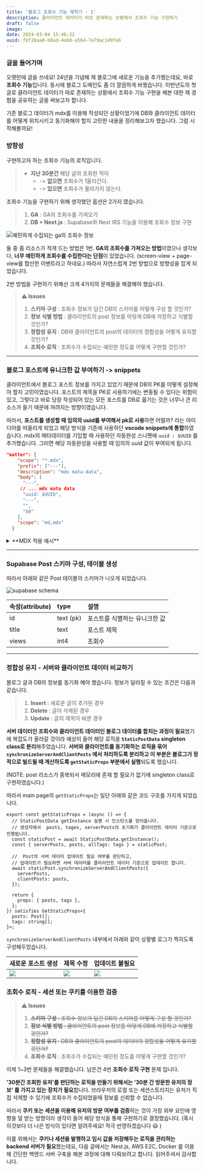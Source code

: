 ```yaml
---
title: '블로그 조회수 기능 제작기 - 1'
description: 클라이언트 데이터가 따로 존재하는 상황에서 조회수 기능 구현하기
draft: false
image:
date: 2024-03-04 15:46:22
uuid: fbf28aa8-b8ad-4ab0-a564-7e79ac149feb
---
```


### 글을 들어가며

오랫만에 글을 쓰네요! 24년을 기념해 제 블로그에 새로운 기능을 추가했는데요, 바로 **조회수 기능**입니다. 동시에 블로그 도메인도 좀 더 깔끔하게 바꿨습니다. 이번년도의 첫 글로 클라이언트 데이터가 따로 존재하는 상황에서 조회수 기능 구현을 해본 대한 제 경험을 공유하는 글을 써보고자 합니다.

기존 블로그 데이터가 mdx를 이용해 작성되던 상황이었기에 DB와 클라이언트 데이터를 어떻게 위치시키고 동기화해야 할지 고민한 내용을 정리해보고자 했습니다. 그럼 시작해볼까요!

### 방향성

구현하고자 하는 조회수 기능의 로직입니다.

> - **지난 30분간** 해당 글의 조회한 적이
>   - -> **없으면** 조회수가 1올라간다.
>   - -> **있으면** 조회수가 올라가지 않는다.

조회수 기능을 구현하기 위해 생각했던 옵션은 2가지 였습니다.

> 1. **GA** : GA의 조회수를 가져오기
> 2. **DB + Next.js** : Supabase와 Next IRS 기능을 이용해 조회수 정보 구현

![예민하게 수집되는 ga의 조회수 정보](/posts/views/240304-163433.png)

둘 중 좀 리소스가 적게 드는 방법은 1번. **GA의 조회수를 가져오는 방법**이였으나 생각보다, **너무 예민하게 조회수를 수집한다는 단점**이 있었습니다. (screen-view + page-view를 합산한 이벤트라고 하네요.) 따라서 자연스럽게 2번 방법으로 방향성을 잡게 되었습니다.

2번 방법을 구현하기 위해선 크게 4가지의 문제들을 해결해야 했습니다.

> **⚠️ Issues**
>
> 1. **스키마 구성** : 조회수 정보가 담긴 DB의 스키마를 어떻게 구성 할 것인가?
> 2. **정보 식별 방법** : 클라이언트의 post 정보를 어덯게 DB에 저장하고 식별할 것인가?
> 3. **정합성 유지** : DB와 클라이언트의 post의 데이터의 정합성을 어떻게 유지할 것인가?
> 4. **조회수 로직** : 조회수가 수집되는 예민한 정도를 어떻게 구현할 것인가?

---

### 블로그 포스트에 유니크한 값 부여하기 -> snippets

클라이언트에서 블로그 포스트 정보를 가지고 있었기 때문에 DB의 PK를 어떻게 설정해야 할지 고민이였습니다. 포스트의 제목을 PK로 사용하기에는 변동될 수 있다는 위험이 있고, 그렇다고 바로 당장 작성되어 있는 모든 포스트를 DB로 옮기는 것은 너무나 큰 리소스가 들기 때문에 꺼려지는 방향이였습니다.

따라서, **포스트를 생성할 때 임의의 uuid를 부여해서 pk로 사용**하면 어떨까? 라는 아이디어를 떠올리게 되었고 해당 방식을 기존에 사용하던 **vscode snippets에 통합**하였습니다. mdx의 메타데이터를 기입할 때 사용하던 자동완성 스니펫에 `uuid : $UUID` 를 추가했습니다. 그러면 해당 자동완성을 사용할 때 임의의 uuid 값이 부여되게 됩니다.

```json {8} caption="vscode snippets uuid 적용 예시"
"matter": {
    "scope": "*.mdx",
    "prefix": ["---"],
    "description": "mdx mata-data",
    "body": [
      "---",
     // ... mdx mata data
      "uuid: $UUID",
      "---",
      "",
      "$0"
    ],
    "scope": "md,mdx"
  }
```

<details>
   <summary> **MDX 적용 예시** </summary>
       <div markdown="1">

       ``` mdx {7}
        ---
        title: '블로그 조회수 기능 제작기'
        description: '조회수 기능을 구현하며 배운 정보를 정리하고 공유합니다.'
        draft: false
        image:
        date: 2024-03-04 15:46:22
        uuid: fbf28aa8-b8ad-4ab0-a564-7e79ac149feb
        ---
       ```
       </div>

</details>

---

### Supabase Post 스키마 구성, 테이블 생성

따라서 아래와 같은 Post 테이블의 스키마가 나오게 되었습니다.

![supabase schema](/posts/views/240304-192459.png)

| 속성(attribute) | type      | 설명                          |
| --------------- | :-------- | :---------------------------- |
| id              | text (pk) | 포스트를 식별하는 유니크한 값 |
| title           | text      | 포스트 제목                   |
| views           | int4      | 조회수                        |

---

### 정합성 유지 - 서버와 클라이언트 데이터 비교하기

블로그 글과 DB의 정보를 동기화 해야 했습니다. 정보가 달라질 수 있는 조건은 다음과 같습니다.

> 1. **Insert** : 새로운 글이 추가된 경우
> 2. **Delete** : 글이 삭제된 경우
> 3. **Update** : 글의 제목이 바뀐 경우

**서버 데이터인 조회수와 클라이언트 데이터인 블로그 데이터를 합치는 과정이 필요**했기에 복잡도가 올라갈 것이라 예상이 들어 해당 로직을 **`StaticPostData` singleton class로 분리**해주었습니다. **서버와 클라이언트를 동기화하는 로직을 묶어 `synchronizeServerAndClientPosts` 에서 처리하도록 분리하고 이 부분은 블로그가 정적으로 빌드될 때 계산하도록 `getStaticProps` 부분에서 실행**되도록 했습니다.

(NOTE: post 리소스가 중복되서 메모리에 존재 할 필요가 없기에 singleton class로 구현하였습니다.)

따라서 main page의 `getStaticProps`는 일단 아래와 같은 코드 구조를 가지게 되었습니다.

```tsx
export const getStaticProps = (async () => {
  // StaticPostData getInstance 실행 시 인스턴스를 얻어옵니다.
  // 생성자에서  posts, tages, serverPosts의 초기화가 클라이언트 데이터 기준으로 진행됩니다.
  const staticPost = await StaticPostData.getInstance();
  const { serverPosts, posts, allTags: tags } = staticPost;

  //  Post의 서버 데이터 업데이트 필요 여부를 판단하고,
  // 업데이트가 필요하면 서버 데이터를 클라이언트 데이터 기준으로 업데이트 합니다.
  await staticPost.synchronizeServerAndClientPosts({
    serverPosts,
    clientPosts: posts,
  });

  return {
    props: { posts, tags },
  };
}) satisfies GetStaticProps<{
  posts: Post[];
  tags: string[];
}>;
```

`synchronizeServerAndClientPosts` 내부에서 아래와 같이 상황별 로그가 찍히도록 구성해두었습니다.

| 새로운 포스트 생성                  | 제목 수정                           | 업데이트 불필요                     |
| ----------------------------------- | ----------------------------------- | ----------------------------------- |
| ![](/posts/views/240304-200421.png) | ![](/posts/views/240304-200200.png) | ![](/posts/views/240304-200221.png) |

### 조회수 로직 - 세션 또는 쿠키를 이용한 검증

> **⚠️ Issues**
>
> 1. ~~**스키마 구성** : 조회수 정보가 담긴 DB의 스키마를 어떻게 구성 할 것인가?~~
> 2. ~~**정보 식별 방법** : 클라이언트의 post 정보를 어덯게 DB에 저장하고 식별할 것인가?~~
> 3. ~~**정합성 유지** : DB와 클라이언트의 post의 데이터의 정합성을 어떻게 유지할 것인가?~~
> 4. **조회수 로직** : 조회수가 수집되는 예민한 정도를 어떻게 구현할 것인가?

이제 1~3번 문제들을 해결했습니다. 남은건 4번 **조회수 로직 구현** 문제 입니다.

**'30분간 조회한 유저'를 판단하는 로직을 만들기 위해서는 '30분 간 방문한 유저의 정보' 를 가지고 있는 장치가 필요**합니다. 브라우저의 로컬 또는 세션스토리지는 유저가 직접 삭제할 수 있기에 조회수가 수집되었을때 정보를 신뢰할 수 없습니다.

따라서 **쿠키 또는 세션을 이용해 유저의 방문 여부를 검증**하는 것이 가장 외부 요인에 영향을 덜 받는 방향이라 생각이 들어 해당 방식을 통해 구현하기로 결정했습니다. (혹시 이것보다 더 나은 방식이 있다면 알려주세요! 적극 반영하겠습니다 😃 )

이를 위해서는 **쿠키나 세션을 발행하고 임시 값을 저장해두는 로직을 관리하는 backend 서버가 필요**했는데요, 다음 글에서는 Nest.js, AWS E2C, Docker 를 이용해 간단한 백엔드 서버 구축을 해본 과정에 대해 다뤄보려고 합니다. 읽어주셔서 감사합니다.
